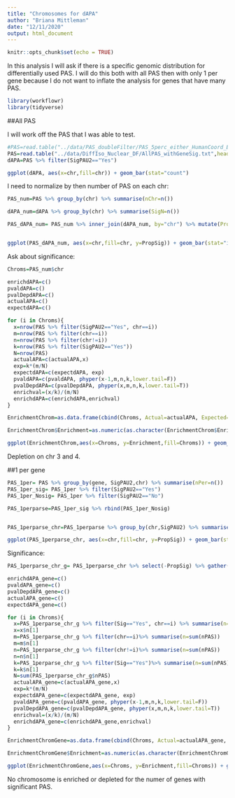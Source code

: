 ```yaml
---
title: "Chromosomes for dAPA"
author: "Briana Mittleman"
date: "12/11/2020"
output: html_document
---
```


```r
knitr::opts_chunk$set(echo = TRUE)
```


In this analysis I will ask if there is a specific genomic distribution for differentially used PAS. I will do this both with all PAS then with only 1 per gene because I do not want to inflate the analysis for genes that have many PAS. 

```r
library(workflowr)
library(tidyverse)
```

##All PAS

I will work off the PAS that I was able to test. 
```r
#PAS=read.table("../data/PAS_doubleFilter/PAS_5perc_either_HumanCoord_BothUsage_meta_doubleFilter.txt", header = T,stringsAsFactors = F)
PAS=read.table("../data/DiffIso_Nuclear_DF/AllPAS_withGeneSig.txt",header = T, stringsAsFactors = F)
dAPA=PAS %>% filter(SigPAU2=="Yes")

ggplot(dAPA, aes(x=chr,fill=chr)) + geom_bar(stat="count") 
``` 

I need to normalize by then number of PAS on each chr: 

```r
PAS_num=PAS %>% group_by(chr) %>% summarise(nChr=n())

dAPA_num=dAPA %>% group_by(chr) %>% summarise(SigN=n())

PAS_dAPA_num= PAS_num %>% inner_join(dAPA_num, by="chr") %>% mutate(PropSig=SigN/nChr)


ggplot(PAS_dAPA_num, aes(x=chr,fill=chr, y=PropSig)) + geom_bar(stat="identity") +theme_classic()+ theme(axis.text.x = element_text(angle = 90))
```
Ask about significance: 

```r
Chroms=PAS_num$chr

enrichdAPA=c()
pvaldAPA=c()
pvalDepdAPA=c()
actualAPA=c()
expectdAPA=c()

for (i in Chroms){
  x=nrow(PAS %>% filter(SigPAU2=="Yes", chr==i))
  m=nrow(PAS %>% filter(chr==i))
  n=nrow(PAS %>% filter(chr!=i))
  k=nrow(PAS %>% filter(SigPAU2=="Yes"))
  N=nrow(PAS)
  actualAPA=c(actualAPA,x)
  exp=k*(m/N)
  expectdAPA=c(expectdAPA, exp)
  pvaldAPA=c(pvaldAPA, phyper(x-1,m,n,k,lower.tail=F))
  pvalDepdAPA=c(pvalDepdAPA, phyper(x,m,n,k,lower.tail=T))
  enrichval=(x/k)/(m/N)
  enrichdAPA=c(enrichdAPA,enrichval)
}

EnrichmentChrom=as.data.frame(cbind(Chroms, Actual=actualAPA, Expected=expectdAPA, Enrichment=enrichdAPA, Pval=enrichdAPA, DepP=pvalDepdAPA))

EnrichmentChrom$Enrichment=as.numeric(as.character(EnrichmentChrom$Enrichment))
```


```r
ggplot(EnrichmentChrom,aes(x=Chroms, y=Enrichment,fill=Chroms)) + geom_bar(stat="identity")+ theme_classic()+theme(axis.text.x = element_text(angle = 90), legend.position = "none") + geom_hline(yintercept = 1)
```

Depletion on chr 3 and 4.  

##1 per gene  

```r
PAS_1per= PAS %>% group_by(gene, SigPAU2,chr) %>% summarise(nPer=n())
PAS_1per_sig= PAS_1per %>% filter(SigPAU2=="Yes")
PAS_1per_Nosig= PAS_1per %>% filter(SigPAU2=="No")

PAS_1perparse=PAS_1per_sig %>% rbind(PAS_1per_Nosig)


PAS_1perparse_chr=PAS_1perparse %>% group_by(chr,SigPAU2) %>% summarise(nPAS=n()) %>% spread(SigPAU2,nPAS) %>% mutate(PropSig=Yes/(Yes+No))

ggplot(PAS_1perparse_chr, aes(x=chr,fill=chr, y=PropSig)) + geom_bar(stat="identity") +theme_classic()+ theme(axis.text.x = element_text(angle = 90), legend.position = "none")
```

Significance: 

```r
PAS_1perparse_chr_g= PAS_1perparse_chr %>% select(-PropSig) %>% gather(key="Sig", value="nPAS",-chr) %>% ungroup()

enrichdAPA_gene=c()
pvaldAPA_gene=c()
pvalDepdAPA_gene=c()
actualAPA_gene=c()
expectdAPA_gene=c()

for (i in Chroms){
  x=PAS_1perparse_chr_g %>% filter(Sig=="Yes", chr==i) %>% summarise(n=sum(nPAS))
  x=x$n[1]
  m=PAS_1perparse_chr_g %>% filter(chr==i)%>% summarise(n=sum(nPAS))
  m=m$n[1]
  n=PAS_1perparse_chr_g %>% filter(chr!=i)%>% summarise(n=sum(nPAS))
  n=n$n[1]
  k=PAS_1perparse_chr_g %>% filter(Sig=="Yes")%>% summarise(n=sum(nPAS))
  k=k$n[1]
  N=sum(PAS_1perparse_chr_g$nPAS)
  actualAPA_gene=c(actualAPA_gene,x)
  exp=k*(m/N)
  expectdAPA_gene=c(expectdAPA_gene, exp)
  pvaldAPA_gene=c(pvaldAPA_gene, phyper(x-1,m,n,k,lower.tail=F))
  pvalDepdAPA_gene=c(pvalDepdAPA_gene, phyper(x,m,n,k,lower.tail=T))
  enrichval=(x/k)/(m/N)
  enrichdAPA_gene=c(enrichdAPA_gene,enrichval)
}

EnrichmentChromGene=as.data.frame(cbind(Chroms, Actual=actualAPA_gene, Expected=expectdAPA_gene, Enrichment=enrichdAPA_gene, Pval=pvaldAPA_gene, DepP=pvalDepdAPA_gene))

EnrichmentChromGene$Enrichment=as.numeric(as.character(EnrichmentChromGene$Enrichment))
```

```r
ggplot(EnrichmentChromGene,aes(x=Chroms, y=Enrichment,fill=Chroms)) + geom_bar(stat="identity")+ theme_classic()+theme(axis.text.x = element_text(angle = 90), legend.position = "none") + geom_hline(yintercept = 1)
```

No chromosome is enriched or depleted for the numer of genes with significant PAS.  
